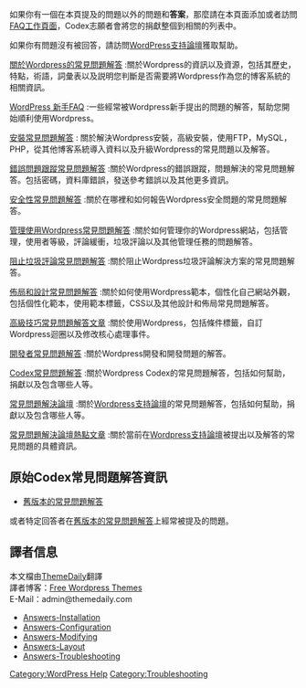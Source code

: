 {{Languages|
{{en|FAQ}}
{{ja|FAQ}}
{{zh-cn|FAQ}}
{{zh-tw|FAQ}}
{{tr|SSS}}
}}

如果你有一個在本頁提及的問題以外的問題和'''答案'''，那麼請在本頁面添加或者訪問[[FAQ Work Page|FAQ工作頁面]]，Codex志願者會將您的捐獻整個到相關的列表中。

如果你有問題沒有被回答，請訪問[http://wordpress.org/support/ WordPress支持論壇]獲取幫助。

;[[zh-tw:關於Wordpress的常見問題解答|關於Wordpress的常見問題解答]] :關於Wordpress的資訊以及資源，包括其歷史，特點，術語，詞彙表以及説明您判斷是否需要將Wordpress作為您的博客系統的相關資訊。 

;[[zh-tw:WordPress_常見問題解答|WordPress 新手FAQ]] :一些經常被Wordpress新手提出的問題的解答，幫助您開始順利使用Wordpress。

;[[zh-tw:安裝的常見問題|安裝常見問題解答]] : 關於解決Wordpress安裝，高級安裝，使用FTP，MySQL，PHP，從其他博客系統導入資料以及升級Wordpress的常見問題以及解答。

; [[zh-tw:錯誤問題跟蹤常見問題解答|錯誤問題跟蹤常見問題解答]] :關於Wordpress的錯誤跟蹤，問題解決的常見問題解答。包括密碼，資料庫錯誤，發送參考錯誤以及其他更多資訊。

; [[FAQ Security|安全性常見問題解答]] :關於在哪裡和如何報告Wordpress安全問題的常見問題解答。

; [[FAQ Working with WordPress|管理使用Wordpress常見問題解答]] :關於如何管理你的Wordpress網站，包括管理，使用者等級，評論緩衝，垃圾評論以及其他管理任務的問題解答。

; [[Combating_Comment_Spam/FAQ|阻止垃圾評論常見問題解答]] :關於阻止Wordpress垃圾評論解決方案的常見問題解答。

; [[zh-tw:設計與佈局的常見問題|佈局和設計常見問題解答]] :關於如何使用Wordpress範本，個性化自己網站外觀，包括個性化範本，使用範本標籤，CSS以及其他設計和佈局常見問題解答。

; [[FAQ Advanced Topics|高級技巧常見問題解答文章]] :關於使用Wordpress，包括條件標籤，自訂Wordpress迴圈以及修改核心處理事件。

; [[FAQ Developer Documentation|開發者常見問題解答]] :關於Wordpress開發和開發問題的解答。

; [[FAQ Codex|Codex常見問題解答]] :關於Wordpress Codex的常見問題解答，包括如何幫助，捐獻以及包含哪些人等。

; [[FAQ Forums|常見問題解決論壇]] :關於[http://wordpress.org/support/ Wordpress支持論壇]的常見問題解答，包括如何幫助，捐獻以及包含哪些人等。

; [[FAQ Forum Hot Topics|常見問題解決論壇熱點文章]] :關於當前在[http://wordpress.org/support/ Wordpress支持論壇]被提出以及解答的常見問題的具體資訊。

==原始Codex常見問題解答資訊==

*[[FAQ Old|舊版本的常見問題解答]]

或者特定回答者在[[FAQ Old|舊版本的常見問題解答]]上經常被提及的問題。

==譯者信息==
本文檔由[http://codex.wordpress.org/User:Themedaily ThemeDaily]翻譯<br />
譯者博客：[http://themedaily.com Free Wordpress Themes]<br />
E-Mail：admin@themedaily.com

* [[Answers-Installation]]
* [[Answers-Configuration]]
* [[Answers-Modifying]]
* [[Answers-Layout]]
* [[Answers-Troubleshooting]]

[[Category:WordPress Help]]
[[Category:Troubleshooting]]